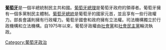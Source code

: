 {{expand|time=2015-12-14T10:06:52+00:00}}
{{unreferenced|time=2015-12-14T10:06:52+00:00}}
'''[[葡萄牙|葡萄牙]]'''是一個半總統制民主共和國。[[葡萄牙總理|葡萄牙總理]]是葡萄牙政府的領導者。葡萄牙擁有一個多黨制民主體制。[[葡萄牙總統|葡萄牙總統]]是葡萄牙的國家元首，並且享有一些行政權力。部長會議則擁有行政權力。葡萄牙國會和政府擁有立法權。司法機構獨立於行政機構和立法機構。自1975年以來，葡萄牙政權由[[社會黨_(葡萄牙)|社會黨]]和[[社會民主黨_(葡萄牙)|社會民主黨]]輪流執政。
{{欧洲题目|政治}}
[[Category:葡萄牙政治|Category:葡萄牙政治]]